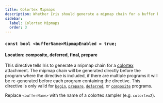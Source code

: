 ```yaml
---
title: Colortex Mipmaps
description: Whether Iris should generate a mipmap chain for a buffer before a program.
sidebar:
  label: Colortex Mipmaps
  order: 3
---
```


### `const bool <bufferName>MipmapEnabled = true;`

#### Location: composite, deferred, final, prepare

This directive tells Iris to generate a mipmap chain for a [colortex](/current/reference/buffers/colortex) attachment. The mipmap chain will be generated directly before the program where the directive is included, if there are multiple programs it will be re-generated before each program containing the directive. This directive is only valid for [`begin`](/current/reference/programs/begin), [`prepare`](/current/reference/programs/prepare), [`deferred`](/current/reference/programs/deferred), or [`composite`](/current/reference/programs/composite) programs.

Replace `<bufferName>` with the name of a colortex sampler (e.g. `colortex2`).